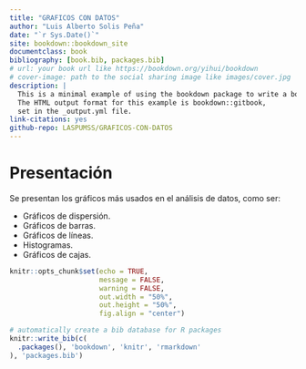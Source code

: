 ```yaml
--- 
title: "GRAFICOS CON DATOS"
author: "Luis Alberto Solis Peña"
date: "`r Sys.Date()`"
site: bookdown::bookdown_site
documentclass: book
bibliography: [book.bib, packages.bib]
# url: your book url like https://bookdown.org/yihui/bookdown
# cover-image: path to the social sharing image like images/cover.jpg
description: |
  This is a minimal example of using the bookdown package to write a book.
  The HTML output format for this example is bookdown::gitbook,
  set in the _output.yml file.
link-citations: yes
github-repo: LASPUMSS/GRAFICOS-CON-DATOS
---
```


# Presentación {-}

Se presentan los gráficos más usados en el análisis de datos, como ser:

- Gráficos de dispersión.
- Gráficos de barras.
- Gráficos de líneas.
- Histogramas.
- Gráficos de cajas.

```r
knitr::opts_chunk$set(echo = TRUE,
                      message = FALSE,
                      warning = FALSE,
                      out.width = "50%",
                      out.height = "50%",
                      fig.align = "center")

# automatically create a bib database for R packages
knitr::write_bib(c(
  .packages(), 'bookdown', 'knitr', 'rmarkdown'
), 'packages.bib')
```

